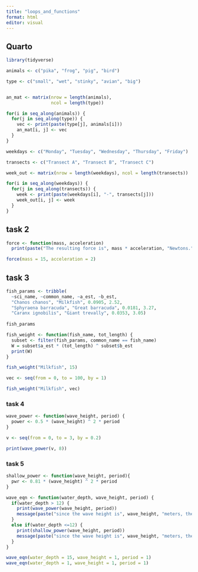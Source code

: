 ```yaml
---
title: "loops_and_functions"
format: html
editor: visual
---
```


## Quarto

```r
library(tidyverse)
```

```r
animals <- c("pika", "frog", "pig", "bird")

type <- c("small", "wet", "stinky", "avian", "big")


an_mat <- matrix(nrow = length(animals), 
                 ncol = length(type))

for(i in seq_along(animals)) {
  for(j in seq_along(type)) {
    vec <- print(paste(type[j], animals[i]))
    an_mat[i, j] <- vec
  }
}
```

```r
weekdays <- c("Monday", "Tuesday", "Wednesday", "Thursday", "Friday")

transects <- c("Transect A", "Transect B", "Transect C")

week_out <- matrix(nrow = length(weekdays), ncol = length(transects))

for(i in seq_along(weekdays)) {
  for(j in seq_along(transects)) {
    week <- print(paste(weekdays[i], "-", transects[j]))
    week_out[i, j] <- week
  }
}

```

## task 2

```r

force <- function(mass, acceleration)
  print(paste("The resulting force is", mass * acceleration, "Newtons."))

force(mass = 15, acceleration = 2)
```

## task 3

```r
fish_params <- tribble(
  ~sci_name, ~common_name, ~a_est, ~b_est,
  "Chanos chanos", "Milkfish", 0.0905, 2.52,
  "Sphyraena barracuda", "Great barracuda", 0.0181, 3.27,
  "Caranx ignobilis", "Giant trevally", 0.0353, 3.05)
  
fish_params

fish_weight <- function(fish_name, tot_length) {
  subset <- filter(fish_params, common_name == fish_name)
  W = subset$a_est * (tot_length) ^ subset$b_est
  print(W)
}

fish_weight("Milkfish", 15)

vec <- seq(from = 0, to = 100, by = 1)

fish_weight("Milkfish", vec)
```

### task 4

```r

wave_power <- function(wave_height, period) {
  power <- 0.5 * (wave_height) ^ 2 * period
}

v <- seq(from = 0, to = 3, by = 0.2)

print(wave_power(v, 8))


```

### task 5

```r
shallow_power <- function(wave_height, period){
  pwr <- 0.81 * (wave_height) ^ 2 * period
}

wave_eqn <- function(water_depth, wave_height, period) {
  if(water_depth > 12) {
    print(wave_power(wave_height, period))
    message(paste("since the wave height is", wave_height, "meters, the deep water equation was used"))
  }
  else if(water_depth <=12) {
    print(shallow_power(wave_height, period))
    message(paste("since the wave height is", wave_height, "meters, the shallow wave equation was used"))
  }
}

wave_eqn(water_depth = 15, wave_height = 1, period = 1)
wave_eqn(water_depth = 1, wave_height = 1, period = 1)
```
